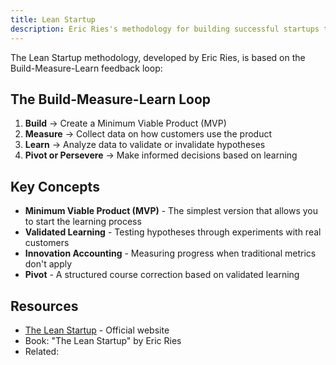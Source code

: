 ```yaml
---
title: Lean Startup
description: Eric Ries's methodology for building successful startups through validated learning
---
```


The Lean Startup methodology, developed by Eric Ries, is based on the Build-Measure-Learn feedback loop:

## The Build-Measure-Learn Loop

1. **Build** → Create a Minimum Viable Product (MVP)
2. **Measure** → Collect data on how customers use the product
3. **Learn** → Analyze data to validate or invalidate hypotheses
4. **Pivot or Persevere** → Make informed decisions based on learning

## Key Concepts

* **Minimum Viable Product (MVP)** - The simplest version that allows you to start the learning process
* **Validated Learning** - Testing hypotheses through experiments with real customers
* **Innovation Accounting** - Measuring progress when traditional metrics don't apply
* **Pivot** - A structured course correction based on validated learning

## Resources

* [The Lean Startup](http://theleanstartup.com/) - Official website
* Book: "The Lean Startup" by Eric Ries
* Related: <Link to="/business/customerdevelopment" />